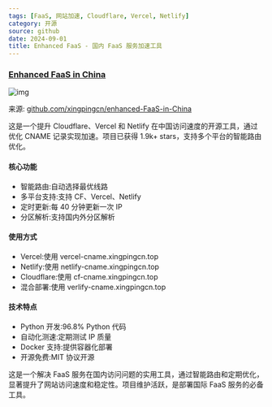 ```yaml
---
tags: [FaaS, 网站加速, Cloudflare, Vercel, Netlify]
category: 开源
source: github
date: 2024-09-01
title: Enhanced FaaS - 国内 FaaS 服务加速工具
---
```


### [Enhanced FaaS in China](https://github.com/xingpingcn/enhanced-FaaS-in-China)

![img](https://img.mengpeng.tech/i/2024/12/10/67582d3d9213b.webp)

来源: [github.com/xingpingcn/enhanced-FaaS-in-China](https://github.com/xingpingcn/enhanced-FaaS-in-China)

这是一个提升 Cloudflare、Vercel 和 Netlify 在中国访问速度的开源工具，通过优化 CNAME 记录实现加速。项目已获得 1.9k+ stars，支持多个平台的智能路由优化。

#### 核心功能
- 智能路由:自动选择最优线路
- 多平台支持:支持 CF、Vercel、Netlify
- 定时更新:每 40 分钟更新一次 IP
- 分区解析:支持国内外分区解析

#### 使用方式
- Vercel:使用 vercel-cname.xingpingcn.top
- Netlify:使用 netlify-cname.xingpingcn.top
- Cloudflare:使用 cf-cname.xingpingcn.top
- 混合部署:使用 verlify-cname.xingpingcn.top

#### 技术特点
- Python 开发:96.8% Python 代码
- 自动化测速:定期测试 IP 质量
- Docker 支持:提供容器化部署
- 开源免费:MIT 协议开源

这是一个解决 FaaS 服务在国内访问问题的实用工具，通过智能路由和定期优化，显著提升了网站访问速度和稳定性。项目维护活跃，是部署国际 FaaS 服务的必备工具。 